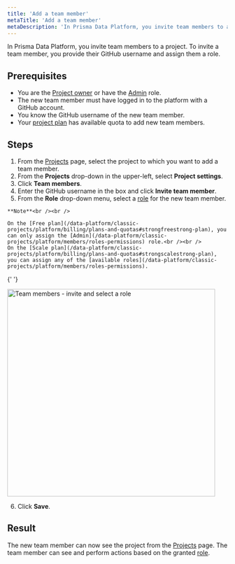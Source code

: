 ```yaml
---
title: 'Add a team member'
metaTitle: 'Add a team member'
metaDescription: 'In Prisma Data Platform, you invite team members to a project. To invite a team member, you provide their GitHub username and assign them a role.'
---
```


<TopBlock>

In Prisma Data Platform, you invite team members to a project. To invite a team member, you provide their GitHub username and assign them a role.

</TopBlock>

## Prerequisites

- You are the [Project owner](/data-platform/classic-projects/platform/members/roles-permissions) or have the [Admin](/data-platform/classic-projects/platform/members/roles-permissions) role.
- The new team member must have logged in to the platform with a GitHub account.
- You know the GitHub username of the new team member.
- Your [project plan](/data-platform/classic-projects/platform/billing/plans-and-quotas) has available quota to add new team members.

## Steps

1. From the [Projects](https://cloud.prisma.io/projects) page, select the project to which you want to add a team member.
2. From the **Projects** drop-down in the upper-left, select **Project settings**.
3. Click **Team members**.
4. Enter the GitHub username in the box and click **Invite team member**.
5. From the **Role** drop-down menu, select a [role](/data-platform/classic-projects/platform/members/roles-permissions) for the new team member.

  <Admonition>

    **Note**<br /><br />

    On the [Free plan](/data-platform/classic-projects/platform/billing/plans-and-quotas#strongfreestrong-plan), you can only assign the [Admin](/data-platform/classic-projects/platform/members/roles-permissions) role.<br /><br />
    On the [Scale plan](/data-platform/classic-projects/platform/billing/plans-and-quotas#strongscalestrong-plan), you can assign any of the [available roles](/data-platform/classic-projects/platform/members/roles-permissions).

  </Admonition>

{' '}

<img
  src="images/team-members-invite-and-select-role.png"
  alt="Team members - invite and select a role"
  width="475px"
/>

6. Click **Save**.

## Result

The new team member can now see the project from the [Projects](https://cloud.prisma.io/projects) page. The team member can see and perform actions based on the granted [role](/data-platform/classic-projects/platform/members/roles-permissions).
